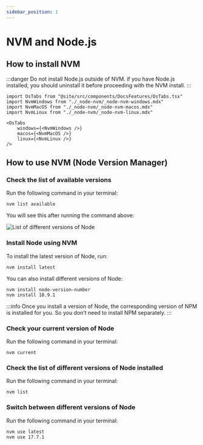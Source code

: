 ```yaml
---
sidebar_position: 1
---
```


# NVM and Node.js
## How to install NVM

:::danger
Do not install Node.js outside of NVM. if you have Node.js installed, you should uninstall it before proceeding with the NVM install.
:::

```mdx-code-block
import OsTabs from "@site/src/components/DocsFeatures/OsTabs.tsx"
import NvmWindows from "./_node-nvm/_node-nvm-windows.mdx"
import NvmMacOS from "./_node-nvm/_node-nvm-macos.mdx"
import NvmLinux from "./_node-nvm/_node-nvm-linux.mdx"

<OsTabs
    windows={<NvmWindows />}
    macos={<NvmMacOS />}
    linux={<NvmLinux />}
/>
```
## How to use NVM (Node Version Manager)

### Check the list of available versions

Run the following command in your terminal:
```
nvm list available
```

You will see this after running the command above:

![List of different versions of Node](./img/node_version_list.png)

### Install Node using NVM

To install the latest version of Node, run:
```
nvm install latest
```

You can also install different versions of Node:
```
nvm install node-version-number
nvm install 18.9.1
```

:::info
Once you install a version of Node, the corresponding version of NPM is installed for you. So you don’t need to install NPM separately.
:::

### Check your current version of Node

Run the following command in your terminal:
```
nvm current
```

### Check the list of different versions of Node installed

Run the following command in your terminal:
```
nvm list
```

### Switch between different versions of Node

Run the following command in your terminal:
```
nvm use latest
nvm use 17.7.1
```
